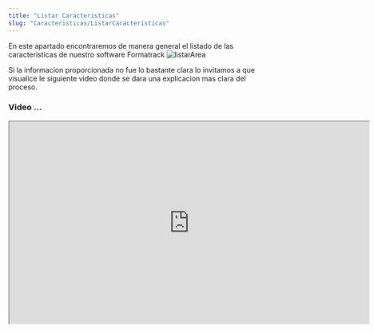 ```yaml
---
title: "Listar Caracteristicas"
slug: "Caracteristicas/ListarCaracteristicas"
---
```



<Tabs>
  <TabItem label="Endpoint">
    <ApiEndpoint url={`${API_BASE_URL}bodega/caracteristicas`} />
  </TabItem>
</Tabs>

En este apartado encontraremos de manera general el listado de las caracteristicas de nuestro software Formatrack
<Image src={listarArea} alt="listarArea" width={3148} height={2270} />


Si la informacion proporcionada no fue lo bastante clara lo invitamos a que visualice le siguiente video donde se dara una explicacion mas clara del proceso.

### Video ...

<div style={{ display: "flex", justifyContent: "center" }}>
  <iframe
    width="720"
    height="405"
    src="https://www.youtube.com/embed/o3ENiCB51To"
    
    title="Tutorial"
    frameBorder="0"
    allow="accelerometer; autoplay; clipboard-write; encrypted-media; gyroscope; picture-in-picture"
    allowFullScreen
  ></iframe>
</div>